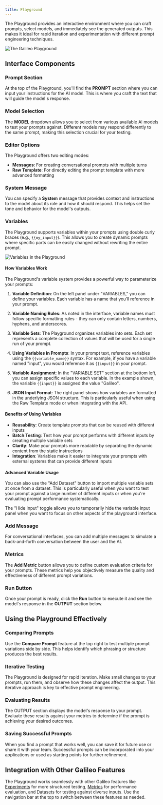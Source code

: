 ```yaml
---
title: Playground
---
```


The Playground provides an interactive environment where you can craft prompts, select models, and immediately see the generated outputs. This makes it ideal for rapid iteration and experimentation with different prompt engineering techniques.

![The Galileo Playground](/images/g2/playground.png)

## Interface Components

### Prompt Section

At the top of the Playground, you'll find the **PROMPT** section where you can input your instructions for the AI model. This is where you craft the text that will guide the model's response.

### Model Selection

The **MODEL** dropdown allows you to select from various available AI models to test your prompts against. Different models may respond differently to the same prompt, making this selection crucial for your testing.

### Editor Options

The Playground offers two editing modes:
- **Messages**: For creating conversational prompts with multiple turns
- **Raw Template**: For directly editing the prompt template with more advanced formatting

### System Message

You can specify a **System** message that provides context and instructions to the model about its role and how it should respond. This helps set the tone and behavior for the model's outputs.

### Variables

The Playground supports variables within your prompts using double curly braces (e.g., `{{my_input}}`). This allows you to create dynamic prompts where specific parts can be easily changed without rewriting the entire prompt.

![Variables in the Playground](/images/g2/playground-with-variable.png)

#### How Variables Work

The Playground's variable system provides a powerful way to parameterize your prompts:

1. **Variable Definition**: On the left panel under "VARIABLES," you can define your variables. Each variable has a name that you'll reference in your prompt.

2. **Variable Naming Rules**: As noted in the interface, variable names must follow specific formatting rules - they can only contain letters, numbers, hyphens, and underscores.

3. **Variable Sets**: The Playground organizes variables into sets. Each set represents a complete collection of values that will be used for a single run of your prompt.

4. **Using Variables in Prompts**: In your prompt text, reference variables using the `{{variable_name}}` syntax. For example, if you have a variable named "input", you would reference it as `{{input}}` in your prompt.

5. **Variable Assignment**: In the "VARIABLE SET" section at the bottom left, you can assign specific values to each variable. In the example shown, the variable `{{input}}` is assigned the value "Galileo".

6. **JSON Input Format**: The right panel shows how variables are formatted in the underlying JSON structure. This is particularly useful when using the Raw Template mode or when integrating with the API.

#### Benefits of Using Variables

- **Reusability**: Create template prompts that can be reused with different inputs
- **Batch Testing**: Test how your prompt performs with different inputs by creating multiple variable sets
- **Clarity**: Make your prompts more readable by separating the dynamic content from the static instructions
- **Integration**: Variables make it easier to integrate your prompts with external systems that can provide different inputs

#### Advanced Variable Usage

You can also use the "Add Dataset" button to import multiple variable sets at once from a dataset. This is particularly useful when you want to test your prompt against a large number of different inputs or when you're evaluating prompt performance systematically.

The "Hide Input" toggle allows you to temporarily hide the variable input panel when you want to focus on other aspects of the playground interface.

### Add Message

For conversational interfaces, you can add multiple messages to simulate a back-and-forth conversation between the user and the AI.

### Metrics

The **Add Metric** button allows you to define custom evaluation criteria for your prompts. These metrics help you objectively measure the quality and effectiveness of different prompt variations.

### Run Button

Once your prompt is ready, click the **Run** button to execute it and see the model's response in the **OUTPUT** section below.

## Using the Playground Effectively

### Comparing Prompts

Use the **Compare Prompt** feature at the top right to test multiple prompt variations side by side. This helps identify which phrasing or structure produces the best results.

### Iterative Testing

The Playground is designed for rapid iteration. Make small changes to your prompts, run them, and observe how these changes affect the output. This iterative approach is key to effective prompt engineering.

### Evaluating Results

The OUTPUT section displays the model's response to your prompt. Evaluate these results against your metrics to determine if the prompt is achieving your desired outcomes.

### Saving Successful Prompts

When you find a prompt that works well, you can save it for future use or share it with your team. Successful prompts can be incorporated into your applications or used as starting points for further refinement.

## Integration with Other Galileo Features

The Playground works seamlessly with other Galileo features like [Experiments](/concepts/experiments) for more structured testing, [Metrics](/concepts/metrics) for performance evaluation, and [Datasets](/concepts/experiments/datasets) for testing against diverse inputs. Use the navigation bar at the top to switch between these features as needed.

